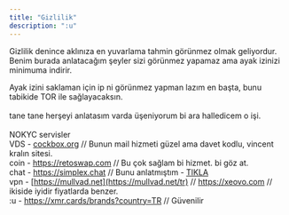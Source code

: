 ```yaml
---
title: "Gizlilik"
description: ":u"
---
```


Gizlilik denince aklınıza en yuvarlama tahmin görünmez olmak geliyordur. Benim burada anlatacağım şeyler sizi görünmez yapamaz ama ayak izinizi minimuma indirir.

Ayak izini saklaman için ip ni görünmez yapman lazım en başta, bunu tabikide TOR ile sağlayacaksın.\
\
tane tane herşeyi anlatasım varda üşeniyorum bi ara halledicem o işi.\
\
NOKYC servisler\
VDS - [cockbox.org](http://cockbox.org) // Bunun mail hizmeti güzel ama davet kodlu, vincent kralın sitesi.\
coin - https://retoswap.com // Bu çok sağlam bi hizmet. bi göz at.\
chat - https://simplex.chat // Bunu anlatmıştım - [TIKLA](https://ofsec.visec.net.tr/Visec/DarkWeb/safenet#anonymous-chat-örneği)\
vpn - [https://mullvad.net](https://mullvad.net/tr) // https://xeovo.com // ikiside iyidir fiyatlarda benzer.\
:u - https://xmr.cards/brands?country=TR // Güvenilir